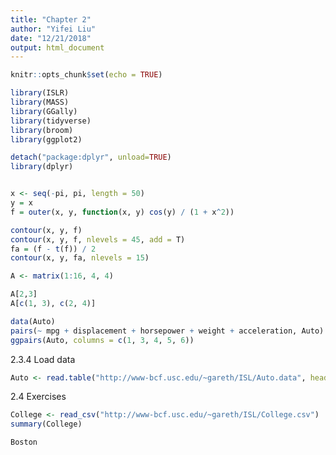 ```yaml
---
title: "Chapter 2"
author: "Yifei Liu"
date: "12/21/2018"
output: html_document
---
```


```r
knitr::opts_chunk$set(echo = TRUE)
```

```r
library(ISLR)
library(MASS)
library(GGally)
library(tidyverse)
library(broom)
library(ggplot2)

detach("package:dplyr", unload=TRUE)
library(dplyr)



```

```r
x <- seq(-pi, pi, length = 50)
y = x
f = outer(x, y, function(x, y) cos(y) / (1 + x^2))

contour(x, y, f)
contour(x, y, f, nlevels = 45, add = T)
fa = (f - t(f)) / 2
contour(x, y, fa, nlevels = 15)

```


```r
A <- matrix(1:16, 4, 4)

A[2,3]
A[c(1, 3), c(2, 4)]
```

```r
data(Auto)
pairs(~ mpg + displacement + horsepower + weight + acceleration, Auto)
ggpairs(Auto, columns = c(1, 3, 4, 5, 6))

```


2.3.4 Load data

```r
Auto <- read.table("http://www-bcf.usc.edu/~gareth/ISL/Auto.data", header = T)


```

2.4 Exercises


```r
College <- read_csv("http://www-bcf.usc.edu/~gareth/ISL/College.csv")
summary(College)

Boston

```










